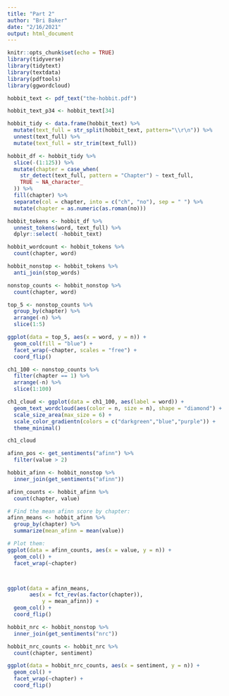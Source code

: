 ```yaml
---
title: "Part 2"
author: "Bri Baker"
date: "2/16/2021"
output: html_document
---
```


```r
knitr::opts_chunk$set(echo = TRUE)
library(tidyverse)
library(tidytext)
library(textdata)
library(pdftools)
library(ggwordcloud)
```

```r
hobbit_text <- pdf_text("the-hobbit.pdf")
```

```r
hobbit_text_p34 <- hobbit_text[34]
```

```r
hobbit_tidy <- data.frame(hobbit_text) %>% 
  mutate(text_full = str_split(hobbit_text, pattern="\\r\n")) %>% 
  unnest(text_full) %>% 
  mutate(text_full = str_trim(text_full))
```

```r
hobbit_df <- hobbit_tidy %>% 
  slice(-(1:125)) %>% 
  mutate(chapter = case_when(
    str_detect(text_full, pattern = "Chapter") ~ text_full,
    TRUE ~ NA_character_
  )) %>% 
  fill(chapter) %>% 
  separate(col = chapter, into = c("ch", "no"), sep = " ") %>% 
  mutate(chapter = as.numeric(as.roman(no)))
```

```r
hobbit_tokens <- hobbit_df %>% 
  unnest_tokens(word, text_full) %>% 
  dplyr::select( -hobbit_text)

hobbit_wordcount <- hobbit_tokens %>% 
  count(chapter, word)
```



```r
hobbit_nonstop <- hobbit_tokens %>% 
  anti_join(stop_words)

nonstop_counts <- hobbit_nonstop %>% 
  count(chapter, word)
```

```r
top_5 <- nonstop_counts %>% 
  group_by(chapter) %>% 
  arrange(-n) %>% 
  slice(1:5)

ggplot(data = top_5, aes(x = word, y = n)) +
  geom_col(fill = "blue") +
  facet_wrap(~chapter, scales = "free") +
  coord_flip()
```

```r

ch1_100 <- nonstop_counts %>% 
  filter(chapter == 1) %>% 
  arrange(-n) %>% 
  slice(1:100)

ch1_cloud <- ggplot(data = ch1_100, aes(label = word)) +
  geom_text_wordcloud(aes(color = n, size = n), shape = "diamond") +
  scale_size_area(max_size = 6) +
  scale_color_gradientn(colors = c("darkgreen","blue","purple")) +
  theme_minimal()

ch1_cloud
```

```r

afinn_pos <- get_sentiments("afinn") %>% 
  filter(value > 2)
```


```r
hobbit_afinn <- hobbit_nonstop %>% 
  inner_join(get_sentiments("afinn"))

afinn_counts <- hobbit_afinn %>% 
  count(chapter, value)

# Find the mean afinn score by chapter: 
afinn_means <- hobbit_afinn %>% 
  group_by(chapter) %>% 
  summarize(mean_afinn = mean(value))

```

```r

# Plot them: 
ggplot(data = afinn_counts, aes(x = value, y = n)) +
  geom_col() +
  facet_wrap(~chapter)



ggplot(data = afinn_means, 
       aes(x = fct_rev(as.factor(chapter)), 
           y = mean_afinn)) +
  geom_col() +
  coord_flip()
```

```r
hobbit_nrc <- hobbit_nonstop %>% 
  inner_join(get_sentiments("nrc"))

hobbit_nrc_counts <- hobbit_nrc %>% 
  count(chapter, sentiment)

ggplot(data = hobbit_nrc_counts, aes(x = sentiment, y = n)) +
  geom_col() +
  facet_wrap(~chapter) +
  coord_flip()
```

